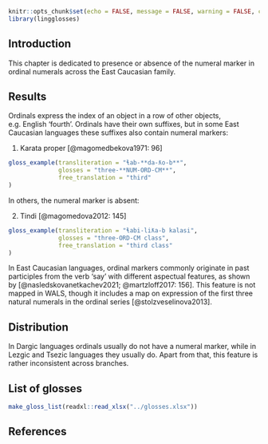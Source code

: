 ```r
knitr::opts_chunk$set(echo = FALSE, message = FALSE, warning = FALSE, comment = '')
library(lingglosses)
```

## Introduction

This chapter is dedicated to presence or absence of the numeral marker in ordinal numerals across the East Caucasian family.

## Results

Ordinals express the index of an object in a row of other objects, e.g. English ‘fourth’. Ordinals have their own suffixes, but in some East Caucasian languages these suffixes also contain numeral markers:

(@) Karata proper [@magomedbekova1971: 96]
```r
gloss_example(transliteration = "ɬab-**da-ƛo-b**",
              glosses = "three-**NUM-ORD-CM**",
              free_translation = "third"
)
```

In others, the numeral marker is absent:

(@) Tindi [@magomedova2012: 145]
```r
gloss_example(transliteration = "ɬabi-liƛa-b kalasi",
              glosses = "three-ORD-CM class",
              free_translation = "third class"
)
```

In East Caucasian languages, ordinal markers commonly originate in past participles from the verb ‘say’ with different aspectual features, as shown by [@nasledskovanetkachev2021; @martzloff2017: 156]. This feature is not mapped in WALS, though it includes  a map on expression of the first three natural numerals in the ordinal series [@stolzveselinova2013].

## Distribution

In Dargic languages ordinals usually do not have a numeral marker, while in Lezgic and Tsezic languages they usually do. Apart from that, this feature is rather inconsistent across branches.

## List of glosses {-}

```r
make_gloss_list(readxl::read_xlsx("../glosses.xlsx"))
```

## References {-}
